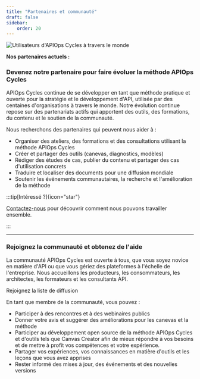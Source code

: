 ```yaml
---
title: "Partenaires et communauté"
draft: false
sidebar: 
    order: 20
---
```



![Utilisateurs d'APIOps Cycles à travers le monde](../../../../assets/apiopscycles-users-2025-nobg.png)

**Nos partenaires actuels :**


<PartnerGrid partners={partners} />

### Devenez notre partenaire pour faire évoluer la méthode APIOps Cycles

APIOps Cycles continue de se développer en tant que méthode pratique et ouverte pour la stratégie et le développement d'API, utilisée par des centaines d'organisations à travers le monde. Notre évolution continue repose sur des partenariats actifs qui apportent des outils, des formations, du contenu et le soutien de la communauté.

Nous recherchons des partenaires qui peuvent nous aider à :

* Organiser des ateliers, des formations et des consultations utilisant la méthode APIOps Cycles
* Créer et partager des outils (canevas, diagnostics, modèles)
* Rédiger des études de cas, publier du contenu et partager des cas d'utilisation concrets
* Traduire et localiser des documents pour une diffusion mondiale
* Soutenir les événements communautaires, la recherche et l'amélioration de la méthode

:::tip[Intéressé ?]{icon="star"}

[Contactez-nous](https://www.osaango.com/contact-us) pour découvrir comment nous pouvons travailler ensemble.

:::

---

### Rejoignez la communauté et obtenez de l'aide

La communauté APIOps Cycles est ouverte à tous, que vous soyez novice en matière d'API ou que vous gériez des plateformes à l'échelle de l'entreprise. Nous accueillons les producteurs, les consommateurs, les architectes, les formateurs et les consultants API.


<LinkButton data-formkit-toggle="dfc21aabae" href="https://osaango.kit.com/dfc21aabae">Rejoignez la liste de diffusion</LinkButton>

En tant que membre de la communauté, vous pouvez :

* Participer à des rencontres et à des webinaires publics
* Donner votre avis et suggérer des améliorations pour les canevas et la méthode
* Participer au développement open source de la méthode APIOps Cycles et d'outils tels que Canvas Creator afin de mieux répondre à vos besoins et de mettre à profit vos compétences et votre expérience.
* Partager vos expériences, vos connaissances en matière d'outils et les leçons que vous avez apprises
* Rester informé des mises à jour, des événements et des nouvelles versions
